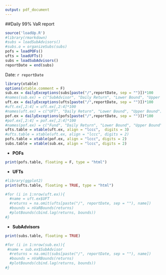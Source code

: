 ```yaml
---
output: pdf_document
---
```

##Daily 99% VaR report
```r
source('loadUp.R')
#library(rmarkdown)
#subs = loadSubAdvisors()
#subs.o = organizeSubs(subs)
pofs = loadPOFs()
ufts = loadUFTs()
subs = loadSubAdvisors()
reportDate = end(subs)
```
Date: `r reportDate`
```r
library(xtable)
options(xtable.comment = F)
sub.ex = dailyExceptions(subs[paste("/",reportDate, sep = "")])*100
#names(sub.ex) = c("SubAdvisor", "Daily Return", "Lower Bound", "Upper Bound")
uft.ex = dailyExceptions(ufts[paste("/",reportDate, sep = "")])*100
#uft.ex[,2:4] = uft.ex[,2:4]*100
#names(uft.ex) = c("UFT", "Daily Return", "Lower Bound", "Upper Bound")
pof.ex = dailyExceptions(pofs[paste("/",reportDate, sep = "")])*100
#pof.ex[,2:4] = pof.ex[,2:4]*100
#names(pof.ex) = c("Fund", "Daily Return", "Lower Bound", "Upper Bound")
ufts.table = xtable(uft.ex, align = "lccc",  digits = 3)
#ufts.table = xtable(uft.ex, align = "lccc", digits = 2)
pofs.table = xtable(pof.ex, align = "lccc", digits = 2)
subs.table = xtable(sub.ex, align = "lccc", digits = 2)

```
* **POFs**

```r
print(pofs.table, floating = F, type = "html")
```

* **UFTs**

```r
#library(ggplot2)
print(ufts.table, floating = TRUE, type = "html")

#for (i in 1:nrow(uft.ex)){
  #name = uft.ex$UFT
  #returns = na.omit(ufts[paste("/", reportDate, sep = ""), name])
  #bounds = nVaRBounds(returns)
  #plotBounds(cbind.lag(returns, bounds))
#}
```



* **SubAdvisors**

```r
print(subs.table, floating = TRUE)

#for (i in 1:nrow(sub.ex)){
 #name = sub.ex$SubAdvisor
  #returns = na.omit(subs[paste("/", reportDate, sep = ""), name])
  #bounds = nVaRBounds(returns)
  #plotBounds(cbind.lag(returns, bounds))
#}
```



